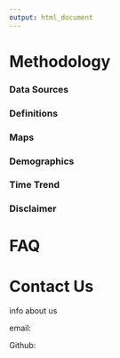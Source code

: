 ```yaml
---
output: html_document
---
```


# Methodology

### Data Sources

### Definitions

### Maps

### Demographics

### Time Trend

### Disclaimer




# FAQ


# Contact Us

info about us

email:

Github: 